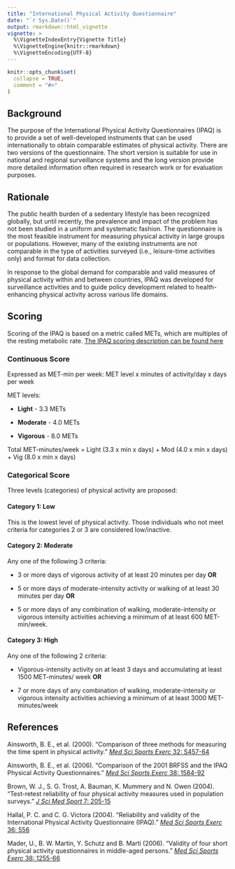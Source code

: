 ```yaml
---
title: "International Physical Activity Questionnaire"
date: "`r Sys.Date()`"
output: rmarkdown::html_vignette
vignette: >
  %\VignetteIndexEntry{Vignette Title}
  %\VignetteEngine{knitr::rmarkdown}
  %\VignetteEncoding{UTF-8}
---
```


```r
knitr::opts_chunk$set(
  collapse = TRUE,
  comment = "#>"
)
```

## Background

The purpose of the International Physical Activity Questionnaires (IPAQ) is to provide a set of well-developed instruments that can be used internationally to obtain comparable estimates of physical activity. There are two versions of the questionnaire. The short version is suitable for use in national and regional surveillance systems and the long version provide more detailed information often required in research work or for evaluation purposes.

## Rationale

The public health burden of a sedentary lifestyle has been recognized globally, but until recently, the prevalence and impact of the problem has not been studied in a uniform and systematic fashion. The questionnaire is the most feasible instrument for measuring physical activity in large groups or populations. However, many of the existing instruments are not comparable in the type of activities surveyed (i.e., leisure-time activities only) and format for data collection. 

In response to the global demand for comparable and valid measures of physical activity within and between countries, IPAQ was developed for surveillance activities and to guide policy development related to health-enhancing physical activity across various life domains.

## Scoring

Scoring of the IPAQ is based on a metric called METs, which are multiples of the resting metabolic rate.
[The IPAQ scoring description can be found here ](https://docs.google.com/viewer?a=v&pid=sites&srcid=ZGVmYXVsdGRvbWFpbnx0aGVpcGFxfGd4OjE0NDgxMDk3NDU1YWRlZTM)


### Continuous Score

Expressed as MET-min per week: MET level x minutes of activity/day x days per week

MET levels:

* **Light** - 3.3 METs

* **Moderate** - 4.0 METs

* **Vigorous** - 8.0 METs

Total MET-minutes/week = Light (3.3 x min x days) + Mod (4.0 x min x days) + Vig (8.0 x min x days)


### Categorical Score

Three levels (categories) of physical activity are proposed:

#### Category 1: Low

This is the lowest level of physical activity. Those individuals who not meet criteria for categories 2 or 3 are considered low/inactive. 

#### Category 2: Moderate

Any one of the following 3 criteria:

* 3 or more days of vigorous activity of at least 20 minutes per day **OR**

* 5 or more days of moderate-intensity activity or walking of at least 30 minutes per day **OR**

* 5 or more days of any combination of walking, moderate-intensity or vigorous intensity activities achieving a minimum of at least 600 MET-min/week. 


#### Category 3: High

Any one of the following 2 criteria:

* Vigorous-intensity activity on at least 3 days and accumulating at least 1500 MET-minutes/
week **OR**

* 7 or more days of any combination of walking, moderate-intensity or vigorous
intensity activities achieving a minimum of at least 3000 MET-minutes/week 


## References

Ainsworth, B. E., et al. (2000). "Comparison of three methods for measuring the time spent in physical activity." [*Med Sci Sports Exerc* 32: S457-64](https://www.ncbi.nlm.nih.gov/pubmed/10993415)

Ainsworth, B. E., et al. (2006). "Comparison of the 2001 BRFSS and the IPAQ Physical Activity Questionnaires." [*Med Sci Sports Exerc* 38: 1584-92](https://www.ncbi.nlm.nih.gov/pubmed/16960519)

Brown, W. J., S. G. Trost, A. Bauman, K. Mummery and N. Owen (2004). "Test-retest reliability of four physical activity measures used in population surveys." [*J Sci Med Sport* 7: 205-15](https://www.ncbi.nlm.nih.gov/pubmed/15362316)

Hallal, P. C. and C. G. Victora (2004). "Reliability and validity of the International Physical Activity Questionnaire (IPAQ)." [*Med Sci Sports Exerc* 36: 556](https://www.ncbi.nlm.nih.gov/pubmed/15076800)

Mader, U., B. W. Martin, Y. Schutz and B. Marti (2006). "Validity of four short physical activity questionnaires in middle-aged persons." [*Med Sci Sports Exerc* 38: 1255-66](https://www.ncbi.nlm.nih.gov/pubmed/16826022)


